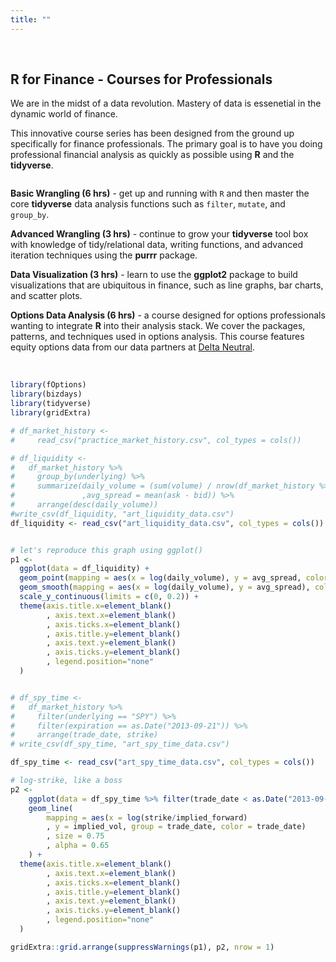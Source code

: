 ```yaml
---
title: ""
---
```


<style>
    body .main-container {
        max-width: 750px;
    }
</style>


&nbsp;

## **R for Finance - Courses for Professionals**

We are in the midst of a data revolution.  Mastery of data is essenetial in the dynamic world of finance. 

<!-- **R** and the ecosystem of packages called **tidyverse** are becoming a de facto standard in the world of financial data analysis. -->

This innovative course series has been designed from the ground up specifically for finance professionals.  The primary goal is to have you doing professional financial analysis as quickly as possible using **R** and the **tidyverse**.  

<!-- Not only will you leave this course with the skills to make an impact on your work immediately, but you will also be armed with resources to continue to develop your data analysis skill. -->

<!-- Here is a brief overview of the courses, for more in-depth information see the Course Content page.  -->

<br style="line-height: 0px" />

**Basic Wrangling (6 hrs)** - get up and running with `R` and then master the core **tidyverse** data analysis functions such as `filter`, `mutate`, and `group_by`.

**Advanced Wrangling (3 hrs)** - continue to grow your **tidyverse** tool box with knowledge of tidy/relational data, writing functions, and advanced iteration techniques using the **purrr** package.


**Data Visualization (3 hrs)** - learn to use the **ggplot2** package to build visualizations that are ubiquitous in finance, such as line graphs, bar charts, and scatter plots.

**Options Data Analysis (6 hrs)** - a course designed for options professionals wanting to integrate **R** into their analysis stack.  We cover the packages, patterns, and techniques used in options analysis.  This course features equity options data from our data partners at [Delta Neutral](http://www.deltaneutral.com/).

<br>
<!-- As data analysis problems grow bigger and more complex, Excel simply isn't going to cut it anymore.  That's where [R](https://www.r-project.org/) enters the picture.  R is an open source statistical computing framework that was built from the the ground up with data analysis in mind.  Some of you reading this are likely familiar with R, and are aware of its reputation as being a difficult nut to crack: strange syntax, unreadable code, that weird arrow thing.   -->

<!-- I'll be the the first to admit that this reputation was largely deserved...at least until the tidyverse came along. -->

<!-- The [tidyverse](https://www.tidyverse.org/) is an opinionated collection of packages focused on data wrangling, analysis, and visualization.  The tidyverse's strong dedication to usability and consistency make it an invaluable set of tools in the R ecosystem.  In fact, it makes data wrangling in R downright enjoyable. Well...that might be a bit of a stretch, but you get the point.  -->

<!-- The [Minnesota Center for Financial and Actuarial Mathematics](https://math.umn.edu/research-programs/mcfam) is proud to offer this one day bootcamp that introduces the vast data wrangling capabilities of R and the tidyverse, all within the context of quantitative finance.  Let's get wrangling! -->

```r
library(fOptions)
library(bizdays)
library(tidyverse)
library(gridExtra)
```



```r
# df_market_history <- 
#     read_csv("practice_market_history.csv", col_types = cols())

# df_liquidity <-
#   df_market_history %>% 
#     group_by(underlying) %>% 
#     summarize(daily_volume = (sum(volume) / nrow(df_market_history %>% distinct(trade_date)))
#               ,avg_spread = mean(ask - bid)) %>% 
#     arrange(desc(daily_volume))
#write_csv(df_liquidity, "art_liquidity_data.csv")
df_liquidity <- read_csv("art_liquidity_data.csv", col_types = cols())


# let's reproduce this graph using ggplot()
p1 <- 
  ggplot(data = df_liquidity) +
  geom_point(mapping = aes(x = log(daily_volume), y = avg_spread, color="grey37"), size = 0.75, na.rm = TRUE) +
  geom_smooth(mapping = aes(x = log(daily_volume), y = avg_spread), color="steelblue1", se = FALSE, method = "loess", na.rm = TRUE) +
  scale_y_continuous(limits = c(0, 0.2)) +
  theme(axis.title.x=element_blank()
        , axis.text.x=element_blank()
        , axis.ticks.x=element_blank()
        , axis.title.y=element_blank()
        , axis.text.y=element_blank()
        , axis.ticks.y=element_blank()
        , legend.position="none"
  )


# df_spy_time <-
#   df_market_history %>% 
#     filter(underlying == "SPY") %>%
#     filter(expiration == as.Date("2013-09-21")) %>% 
#     arrange(trade_date, strike)
# write_csv(df_spy_time, "art_spy_time_data.csv")

df_spy_time <- read_csv("art_spy_time_data.csv", col_types = cols())

# log-strike, like a boss
p2 <- 
    ggplot(data = df_spy_time %>% filter(trade_date < as.Date("2013-09-01"))) +
    geom_line(
        mapping = aes(x = log(strike/implied_forward)
        , y = implied_vol, group = trade_date, color = trade_date)
        , size = 0.75
        , alpha = 0.65
    ) +
  theme(axis.title.x=element_blank()
        , axis.text.x=element_blank()
        , axis.ticks.x=element_blank()
        , axis.title.y=element_blank()
        , axis.text.y=element_blank()
        , axis.ticks.y=element_blank()
        , legend.position="none"
  )

gridExtra::grid.arrange(suppressWarnings(p1), p2, nrow = 1)
```
